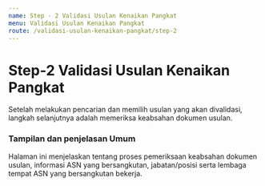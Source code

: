 ```yaml
---
name: Step - 2 Validasi Usulan Kenaikan Pangkat
menu: Validasi Usulan Kenaikan Pangkat
route: /validasi-usulan-kenaikan-pangkat/step-2
---
```


# Step-2 Validasi Usulan Kenaikan Pangkat

Setelah melakukan pencarian dan memilih usulan yang akan divalidasi, langkah selanjutnya adalah
memeriksa keabsahan dokumen usulan.

### Tampilan dan penjelasan Umum

Halaman ini menjelaskan tentang proses pemeriksaan keabsahan dokumen
usulan, informasi ASN yang bersangkutan, jabatan/posisi serta
lembaga tempat ASN yang bersangkutan bekerja.
